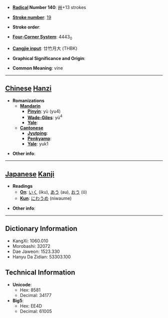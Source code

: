 * '''[[Wiktionary:Chinese radical index| Radical]] Number 140''': [[Wiktionary:Chinese radical index 艸|艸]]+13 strokes

* '''[[Wiktionary:Chinese total strokes index|Stroke number]]''': [[Wiktionary:Chinese total strokes index 19|19]]

* '''Stroke order''': 

* '''[[Wiktionary:Chinese four corner index|Four-Corner System]]''': 4443<sub>0</sub>

* '''[[Wiktionary:Chinese Cangjie index|Cangjie input]]''': 廿竹月大 (THBK)

* '''Graphical Significance and Origin''': 

* '''Common Meaning''': vine

----

== [[Chinese]] [[Hanzi]] ==

* '''Romanizations'''
** '''[[Mandarin]]'''
*** '''[[Pinyin]]''': yù (yu4)
*** '''[[Wade-Giles]]''': yü<sup>4</sup>
*** '''[[Yale]]''': 
** '''[[Cantonese]]'''
*** '''[[Jyutping]]''':
*** '''[[Penkyamp]]''': 
*** '''[[Yale]]''': yuk1

* '''Other info''': 

----

== [[Japanese]] [[Kanji]] ==

* '''Readings'''
** '''[[On]]''': [[いく]] (iku), [[あう]] (au), [[おう]] (ō)
** '''[[Kun]]''': [[にわうめ]] (niwaume)

* '''Other info''':  

----

== Dictionary Information ==

* KangXi: 1060.010
* Morobashi: 32072
* Dae Jaweon: 1523.330
* Hanyu Da Zidian: 53303.100

== Technical Information ==

* '''Unicode''':
** Hex: 8581
** Decimal: 34177
* '''Big5''':
** Hex: EE4D
** Decimal: 61005